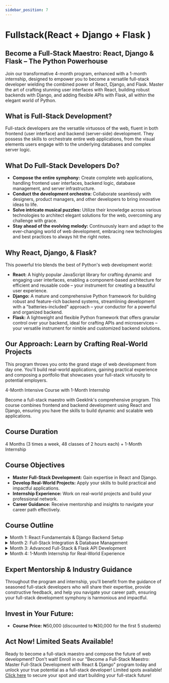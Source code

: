 ```yaml
---
sidebar_position: 7
---
```


# Fullstack(React + Django + Flask )

## Become a Full-Stack Maestro: React, Django & Flask – The Python Powerhouse

Join our transformative 4-month program, enhanced with a 1-month internship, designed to empower you to become a versatile full-stack developer wielding the combined power of React, Django, and Flask. Master the art of crafting stunning user interfaces with React, building robust backends with Django, and adding flexible APIs with Flask, all within the elegant world of Python.

## What is Full-Stack Development?
Full-stack developers are the versatile virtuosos of the web, fluent in both frontend (user interface) and backend (server-side) development. They possess the skills to orchestrate entire web applications, from the visual elements users engage with to the underlying databases and complex server logic.

## What Do Full-Stack Developers Do?
- **Compose the entire symphony:** Create complete web applications, handling frontend user interfaces, backend logic, database management, and server infrastructure.
- **Conduct the development orchestra:** Collaborate seamlessly with designers, product managers, and other developers to bring innovative ideas to life.
- **Solve intricate musical puzzles:** Utilize their knowledge across various technologies to architect elegant solutions for the web, overcoming any challenge with grace.
- **Stay ahead of the evolving melody:** Continuously learn and adapt to the ever-changing world of web development, embracing new technologies and best practices to always hit the right notes.

## Why React, Django, & Flask?
This powerful trio blends the best of Python's web development world:
- **React:** A highly popular JavaScript library for crafting dynamic and engaging user interfaces, enabling a component-based architecture for efficient and reusable code – your instrument for creating a beautiful user experience.
- **Django:** A mature and comprehensive Python framework for building robust and feature-rich backend systems, streamlining development with a "batteries-included" approach – your conductor for a powerful and organized backend.
- **Flask:** A lightweight and flexible Python framework that offers granular control over your backend, ideal for crafting APIs and microservices – your versatile instrument for nimble and customized backend solutions.

## Our Approach: Learn by Crafting Real-World Projects
This program throws you onto the grand stage of web development from day one. You'll build real-world applications, gaining practical experience and composing a portfolio that showcases your full-stack virtuosity to potential employers.

4-Month Intensive Course with 1-Month Internship

Become a full-stack maestro with GeekInk's comprehensive program. This course combines frontend and backend development using React and Django, ensuring you have the skills to build dynamic and scalable web applications.

## Course Duration

4 Months (3 times a week, 48 classes of 2 hours each) + 1-Month Internship

## Course Objectives

- **Master Full-Stack Development:** Gain expertise in React and Django.
- **Develop Real-World Projects:** Apply your skills to build practical and impactful applications.
- **Internship Experience:** Work on real-world projects and build your professional network.
- **Career Guidance:** Receive mentorship and insights to navigate your career path effectively.

## Course Outline

<details>
  <summary>Month 1: React Fundamentals & Django Backend Setup</summary>
  - **Project:** Build a blog platform with dynamic content, user authentication, comment functionality, and an administrative dashboard.
  - **Skills:** HTML, CSS, JavaScript, React components, props, state, Django models, views, templates, forms, authentication, authorization.
</details>

<details>
  <summary>Month 2: Full-Stack Integration & Database Management</summary>
  - **Project:** Develop a social media application with user profiles, posts, likes, comments, and real-time notifications.
  - **Skills:** React Router, state management, API integration with Django REST framework, database design and management with PostgreSQL, data validation, security best practices.
</details>

<details>
  <summary>Month 3: Advanced Full-Stack & Flask API Development</summary>
  - **Project:** Build an e-commerce platform with product listings, shopping cart, secure payment integration, and a Flask-powered API for mobile app integration.
  - **Skills:** Advanced React patterns, testing, Django Class-Based Views, Django Channels for real-time features, Flask API design and development, microservices architecture.
</details>

<details>
  <summary>Month 4: 1-Month Internship for Real-World Experience</summary>
  - **Gain hands-on experience:** Perform on the grand stage of a real-world company, applying your full-stack skills alongside experienced developers.
  - **Build your network:** Harmonize with industry professionals and gain invaluable insights into the job market and potential career opportunities.
  - **Polish your resume and portfolio:** Fine-tune your credentials and stand out to potential employers with real-world project experience – the ultimate showcase of your skills.
</details>

## Expert Mentorship & Industry Guidance

Throughout the program and internship, you'll benefit from the guidance of seasoned full-stack developers who will share their expertise, provide constructive feedback, and help you navigate your career path, ensuring your full-stack development symphony is harmonious and impactful.

## Invest in Your Future:

- **Course Price:** ₦50,000 (discounted to ₦30,000 for the first 5 students)

## Act Now! Limited Seats Available!

Ready to become a full-stack maestro and compose the future of web development? Don't wait! Enroll in our "Become a Full-Stack Maestro: Master Full-Stack Development with React & Django" program today and unlock your true potential as a full-stack developer! Limited spots available! [Click here](#) to secure your spot and start building your full-stack future!